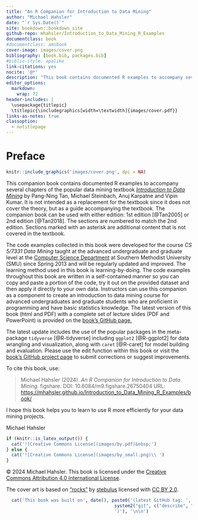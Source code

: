 ```yaml
---
title: "An R Companion for Introduction to Data Mining"
author: "Michael Hahsler"
date: "`r Sys.Date()`"
site: bookdown::bookdown_site
github-repo: mhahsler/Introduction_to_Data_Mining_R_Examples
documentclass: book
#documentclass: amsbook
cover-image: images/cover.png
bibliography: [book.bib, packages.bib]
#biblio-style: apalike
link-citations: yes
nocite: '@*'
description: "This book contains documented R examples to accompany several chapters of the popular data mining textbook _Introduction to Data Mining_ by Pang-Ning Tan, Michael Steinbach and Vipin Kumar."
editor_options: 
  markdown: 
    wrap: 72
header-includes: |
  \usepackage{titlepic}
  \titlepic{\includegraphics[width=\textwidth]{images/cover.pdf}}
links-as-notes: true
classoption:  
  - notitlepage
---
```


# Preface {.unnumbered}

```r
knitr::include_graphics('images/cover.png', dpi = NA)
```

This companion book contains documented R examples to accompany several chapters
of the popular data mining textbook [*Introduction to Data
Mining*](https://www-users.cs.umn.edu/~kumar001/dmbook/) by Pang-Ning
Tan, Michael Steinbach, Anuj Karpatne and Vipin Kumar. 
It is not intended as a replacement for the textbook since it does not cover the 
theory, but as a guide accompanying the textbook.
The companion
book can be used with either edition: 1st edition [@Tan2005] or 2nd
edition [@Tan2018]. The sections are numbered to match the 2nd edition. Sections
marked with an asterisk are additional content that is not covered in 
the textbook.

The code examples collected in this book were developed for the course
_CS 5/7331 Data Mining_ taught 
at the advanced undergraduate and graduate level
at the [Computer Science Department](https://www.smu.edu/lyle/departments/cs) at
Southern Methodist University (SMU) since Spring 2013 and will be regularly
updated and improved. 
The learning method used in this book is learning-by-doing. 
The code examples throughout this book are
written in a self-contained manner so you can copy and paste a portion of the code,
try it out on the provided dataset and then apply it directly to your own 
data. Instructors can use this companion as a component to create an 
introduction to data mining course for advanced undergraduates and graduate
students who are proficient in programming and have basic statistics knowledge.
The latest version of this book (html and PDF) 
with a complete set of lecture slides (PDF and PowerPoint) 
is provided on the
[book's GitHub page.](https://github.com/mhahsler/Introduction_to_Data_Mining_R_Examples)

The latest update includes the use of the popular
packages in the meta-package `tidyverse` [@R-tidyverse] including
`ggplot2` [@R-ggplot2] for data wrangling and visualization, along with
`caret` [@R-caret] for model building and evaluation. 
Please use the edit function within this book or visit the [book's
GitHub project
page](https://github.com/mhahsler/Introduction_to_Data_Mining_R_Examples)
to submit corrections or suggest improvements. 

\newpage

To cite this book, use:

> Michael Hahsler (2024). *An R Companion for Introduction to Data
> Mining.* figshare.
> DOI: 10.6084/m9.figshare.26750404
> URL: <https://mhahsler.github.io/Introduction_to_Data_Mining_R_Examples/book/>

I hope this book helps you to learn to use R more efficiently for your
data mining projects.

Michael Hahsler

\vfill


```r
if (knitr::is_latex_output()) {
  cat('![Creative Commons License](images/by.pdf)&nbsp;')
} else {
  cat('![Creative Commons License](images/by_small.png)\\ ')
}
```

&copy; 2024 Michael Hahsler. This book is licensed under the [Creative Commons
Attribution 4.0 International
License](http://creativecommons.org/licenses/by/4.0/).

The cover art is based on
["rocks"](https://www.flickr.com/photos/69017177@N00/5063131410) by
[stebulus](https://www.flickr.com/photos/69017177@N00) licensed with [CC
BY
2.0](https://creativecommons.org/licenses/by/2.0/?ref=ccsearch&atype=rich).


```r
  cat('This book was built on', date(), paste0('(latest GitHub tag: ', 
                                         system2("git", c("describe", "--tags", "--abbrev=0"), stdout = TRUE),
                                         ')'), '\n\n')
```

